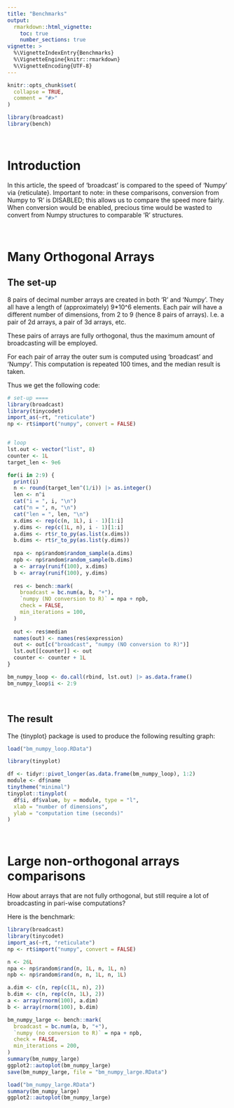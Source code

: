 ```yaml
---
title: "Benchmarks"
output:
  rmarkdown::html_vignette:
    toc: true
    number_sections: true
vignette: >
  %\VignetteIndexEntry{Benchmarks}
  %\VignetteEngine{knitr::rmarkdown}
  %\VignetteEncoding{UTF-8}
---
```


```r
knitr::opts_chunk$set(
  collapse = TRUE,
  comment = "#>"
)
```

```r
library(broadcast)
library(bench)
```


&nbsp;

# Introduction

In this article, the speed of 'broadcast' is compared to the speed of 'Numpy' via {reticulate}. Important to note: in these comparisons, conversion from Numpy to 'R' is DISABLED; this allows us to compare the speed more fairly. When conversion would be enabled, precious time would be wasted to convert from Numpy structures to comparable 'R' structures.


&nbsp;

# Many Orthogonal Arrays

## The set-up

8 pairs of decimal number arrays are created in both 'R' and 'Numpy'. They all have a length of (approximately) 9*10^6 elements. Each pair will have a different number of dimensions, from 2 to 9 (hence 8 pairs of arrays).
I.e. a pair of 2d arrays, a pair of 3d arrays, etc.

These pairs of arrays are fully orthogonal, thus the maximum amount of broadcasting will be employed.

For each pair of array the outer sum is computed using 'broadcast' and 'Numpy'. This computation is repeated 100 times, and the median result is taken.

Thus we get the following code:

```r
# set-up ====
library(broadcast)
library(tinycodet)
import_as(~rt, "reticulate")
np <- rt$import("numpy", convert = FALSE)


# loop
lst.out <- vector("list", 8)
counter <- 1L
target_len <- 9e6

for(i in 2:9) {
  print(i)
  n <- round(target_len^(1/i)) |> as.integer()
  len <- n^i
  cat("i = ", i, "\n")
  cat("n = ", n, "\n")
  cat("len = ", len, "\n")
  x.dims <- rep(c(n, 1L), i - 1)[1:i]
  y.dims <- rep(c(1L, n), i - 1)[1:i]
  a.dims <- rt$r_to_py(as.list(x.dims))
  b.dims <- rt$r_to_py(as.list(y.dims))
  
  npa <- np$random$random_sample(a.dims)
  npb <- np$random$random_sample(b.dims)
  a <- array(runif(100), x.dims)
  b <- array(runif(100), y.dims)
  
  res <- bench::mark(
    broadcast = bc.num(a, b, "+"),
    `numpy (NO conversion to R)` = npa + npb,
    check = FALSE,
    min_iterations = 100,
  )
  
  out <- res$median
  names(out) <- names(res$expression)
  out <- out[c("broadcast", "numpy (NO conversion to R)")]
  lst.out[[counter]] <- out
  counter <- counter + 1L
}

bm_numpy_loop <- do.call(rbind, lst.out) |> as.data.frame()
bm_numpy_loop$i <- 2:9

```


&nbsp;

## The result

The {tinyplot} package is used to produce the following resulting graph:

```r
load("bm_numpy_loop.RData")

library(tinyplot)

df <- tidyr::pivot_longer(as.data.frame(bm_numpy_loop), 1:2)
module <- df$name
tinytheme("minimal")
tinyplot::tinyplot(
  df$i, df$value, by = module, type = "l",
  xlab = "number of dimensions",
  ylab = "computation time (seconds)"
)

```


&nbsp;


# Large non-orthogonal arrays comparisons

How about arrays that are not fully orthogonal, but still require a lot of broadcasting in pari-wise computations?

Here is the benchmark:

```r

library(broadcast)
library(tinycodet)
import_as(~rt, "reticulate")
np <- rt$import("numpy", convert = FALSE)

n <- 26L
npa <- np$random$rand(n, 1L, n, 1L, n)
npb <- np$random$rand(n, n, 1L, n, 1L)

a.dim <- c(n, rep(c(1L, n), 2))
b.dim <- c(n, rep(c(n, 1L), 2))
a <- array(rnorm(100), a.dim)
b <- array(rnorm(100), b.dim)

bm_numpy_large <- bench::mark(
  broadcast = bc.num(a, b, "+"),
  `numpy (no conversion to R)` = npa + npb,
  check = FALSE,
  min_iterations = 200,
)
summary(bm_numpy_large)
ggplot2::autoplot(bm_numpy_large)
save(bm_numpy_large, file = "bm_numpy_large.RData")

```

```r
load("bm_numpy_large.RData")
summary(bm_numpy_large)
ggplot2::autoplot(bm_numpy_large)
```


&nbsp;

&nbsp;
